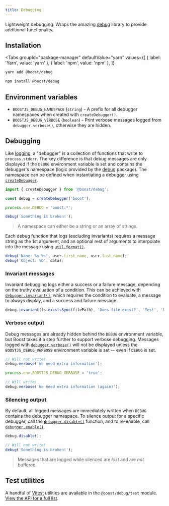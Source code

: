 ```yaml
---
title: Debugging
---
```



<EnvBadges backend tooling api="/api/debug" />

Lightweight debugging. Wraps the amazing [debug](https://www.npmjs.com/package/debug) library to
provide additional functionality.

## Installation

<Tabs
  groupId="package-manager"
  defaultValue="yarn"
  values={[
    { label: 'Yarn', value: 'yarn' },
    { label: 'npm', value: 'npm' },
  ]}
>
  <TabItem value="yarn">

```bash
yarn add @boost/debug
```

  </TabItem>
  <TabItem value="npm">

```bash
npm install @boost/debug
```

  </TabItem>
</Tabs>

## Environment variables

- `BOOSTJS_DEBUG_NAMESPACE` (`string`) - A prefix for all debugger namespaces when created with
  `createDebugger()`.
- `BOOSTJS_DEBUG_VERBOSE` (`boolean`) - Print verbose messages logged from `debugger.verbose()`,
  otherwise they are hidden.

## Debugging

Like [logging](./log.mdx), a "debugger" is a collection of functions that write to `process.stderr`.
The key difference is that debug messages are only displayed if the `DEBUG` environment variable is
set and contains the debugger's namespace (logic provided by the
[debug](https://www.npmjs.com/package/debug) package). The namespace can be defined when
instantiating a debugger using [`createDebugger`](/api/debug/function/createDebugger).

```ts
import { createDebugger } from '@boost/debug';

const debug = createDebugger('boost');

process.env.DEBUG = 'boost:*';

debug('Something is broken!');
```

> A namespace can either be a string or an array of strings.

Each debug function that logs (excluding invariants) requires a message string as the 1st argument,
and an optional rest of arguments to interpolate into the message using
[`util.format()`](https://nodejs.org/api/util.html#util_util_format_format_args).

```ts
debug('Name: %s %s', user.first_name, user.last_name);
debug('Object: %O', data);
```

### Invariant messages

Invariant debugging logs either a success or a failure message, depending on the truthy evaluation
of a condition. This can be achieved with
[`debugger.invariant()`](/api/debug/interface/Debugger#invariant), which requires the condition to
evaluate, a message to always display, and a success and failure message.

```ts
debug.invariant(fs.existsSync(filePath), 'Does file exist?', 'Yes!', 'No');
```

### Verbose output

Debug messages are already hidden behind the `DEBUG` environment variable, but Boost takes it a step
further to support verbose debugging. Messages logged with
[`debugger.verbose()`](/api/debug/interface/Debugger#verbose) will not be displayed unless the
`BOOSTJS_DEBUG_VERBOSE` environment variable is set -- even if `DEBUG` is set.

```ts
// Will not write!
debug.verbose('We need extra information');

process.env.BOOSTJS_DEBUG_VERBOSE = 'true';

// Will write!
debug.verbose('We need extra information (again)');
```

### Silencing output

By default, all logged messages are immediately written when `DEBUG` contains the debugger
namespace. To silence output for a specific debugger, call the
[`debugger.disable()`](/api/debug/interface/Debugger#disable) function, and to re-enable, call
[`debugger.enable()`](/api/debug/interface/Debugger#enable).

```ts
debug.disable();

// Will not write!
debug('Something is broken!');
```

> Messages that are logged while silenced are _lost_ and are _not_ buffered.

## Test utilities

A handful of [Vitest](https://vitest.dev/) utilities are available in the `@boost/debug/test`
module. [View the API for a full list](/api/debug-test).
